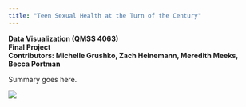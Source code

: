 ```yaml
---
title: "Teen Sexual Health at the Turn of the Century"
---
```

**Data Visualization (QMSS 4063)** <br>
**Final Project** <br>
**Contributors: Michelle Grushko, Zach Heinemann, Meredith Meeks, Becca Portman**

Summary goes here.

<img src="https://github.com/rdportman/testsite/blob/master/teenphoto.jpeg?raw=true">
